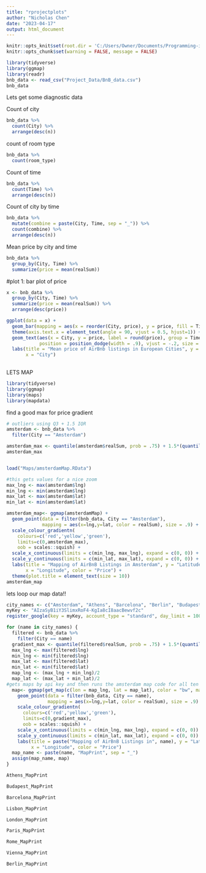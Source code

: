 ---
title: "rprojectplots"
author: "Nicholas Chen"
date: "2023-04-17"
output: html_document
---
```{r setup}
knitr::opts_knit$set(root.dir = 'C:/Users/Owner/Documents/Programming-in-R-Project')
knitr::opts_chunk$set(warning = FALSE, message = FALSE) 
```

```{r}
library(tidyverse)
library(ggmap)
library(readr)
bnb_data <- read_csv("Project_Data/BnB_data.csv")
bnb_data


```


Lets get some diagnostic data

Count of city
```{r}
bnb_data %>%
  count(City) %>%
  arrange(desc(n))


```
count of room type

```{r}
bnb_data %>%
  count(room_type) 
```

Count of time
```{r}
bnb_data %>%
  count(Time) %>%
  arrange(desc(n))
```
Count of city by time
```{r}
bnb_data %>%
  mutate(combine = paste(City, Time, sep = "_")) %>%
  count(combine) %>%
  arrange(desc(n))
```
Mean price by city and time

```{r}
bnb_data %>%
  group_by(City, Time) %>%
  summarize(price = mean(realSum)) 
```

#plot 1: bar plot of price

```{r}
x <- bnb_data %>%
  group_by(City, Time) %>%
  summarize(price = mean(realSum)) %>%
  arrange(desc(price))

ggplot(data = x) +
  geom_bar(mapping = aes(x = reorder(City, price), y = price, fill = Time), stat = "identity", position=position_dodge()) +
  theme(axis.text.x = element_text(angle = 90, vjust = 0.5, hjust=1)) +
  geom_text(aes(x = City, y = price, label = round(price), group = Time), 
            position = position_dodge(width = .9), vjust = -.2, size = 2, color ="black")+
  labs(title = "Mean price of AirBnb listings in European Cities", y = "Mean Price (Euros)", 
       x = "City") 
  

```
LETS MAP


```{r}
library(tidyverse)
library(ggmap)
library(maps)
library(mapdata)
```
find a good max for price gradient

```{r}
# outliers using Q3 + 1.5 IQR
amsterdam <- bnb_data %>%
  filter(City == "Amsterdam")

amsterdam_max <- quantile(amsterdam$realSum, prob = .75) + 1.5*(quantile(amsterdam$realSum, prob = .75) - quantile(amsterdam$realSum, prob = .25))
amsterdam_max



```

```{r}

load("Maps/amsterdamMap.RData")

#this gets values for a nice zoom
max_lng <- max(amsterdam$lng)
min_lng <- min(amsterdam$lng)
max_lat <- max(amsterdam$lat)
min_lat <- min(amsterdam$lat)

amsterdam_map<- ggmap(amsterdamMap) + 
  geom_point(data = filter(bnb_data, City == "Amsterdam"),
             mapping = aes(x=lng,y=lat, color = realSum), size = .9) +
  scale_colour_gradientn(
    colours=c('red','yellow','green'), 
    limits=c(0,amsterdam_max), 
    oob = scales::squish) +
  scale_x_continuous(limits = c(min_lng, max_lng), expand = c(0, 0)) +
  scale_y_continuous(limits = c(min_lat, max_lat), expand = c(0, 0)) +
  labs(title = "Mapping of AirBnB Listings in Amsterdam", y = "Latitude", 
       x = "Longitude", color = "Price") +
  theme(plot.title = element_text(size = 10)) 
amsterdam_map
```

lets loop our map data!!

```{r}
city_names <- c("Amsterdam", "Athens", "Barcelona", "Berlin", "Budapest", "Lisbon", "London", "Paris", "Rome", "Vienna")
myKey <- "AIzaSyB1iY3SlimxRoF4-KgIa8cI8aacBewvf2c"
register_google(key = myKey, account_type = "standard", day_limit = 100)

```

```{r}
for (name in city_names) {
  filtered <- bnb_data %>%
    filter(City == name)
  gradient_max <- quantile(filtered$realSum, prob = .75) + 1.5*(quantile(filtered$realSum, prob = .75) - quantile(filtered$realSum, prob = .25))
  max_lng <- max(filtered$lng)
  min_lng <- min(filtered$lng)
  max_lat <- max(filtered$lat)
  min_lat <- min(filtered$lat)
  map_lng <- (max_lng + min_lng)/2
  map_lat <- (max_lat + min_lat)/2
#gets maps by api key and then runs the amsterdam map code for all ten cities
  map<- ggmap(get_map(c(lon = map_lng, lat = map_lat), color = "bw", maptype = "roadmap")) + 
    geom_point(data = filter(bnb_data, City == name),
               mapping = aes(x=lng,y=lat, color = realSum), size = .9) +
    scale_colour_gradientn(
      colours=c('red','yellow','green'), 
      limits=c(0,gradient_max), 
      oob = scales::squish) +
    scale_x_continuous(limits = c(min_lng, max_lng), expand = c(0, 0)) +
    scale_y_continuous(limits = c(min_lat, max_lat), expand = c(0, 0)) +
    labs(title = paste("Mapping of AirBnB Listings in", name), y = "Latitude", 
         x = "Longitude", color = "Price") 
  map_name <- paste(name, "MapPrint", sep = "_")
  assign(map_name, map)
}

```
```{r}
Athens_MapPrint
```

```{r}
Budapest_MapPrint
```

```{r}
Barcelona_MapPrint
```
```{r}
Lisbon_MapPrint
```
```{r}
London_MapPrint
```
```{r}
Paris_MapPrint
```
```{r}
Rome_MapPrint
```
```{r}
Vienna_MapPrint
```
```{r}
Berlin_MapPrint
```

